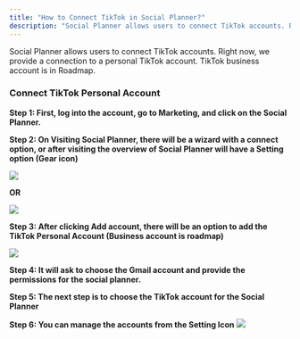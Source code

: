 ```yaml
---
title: "How to Connect TikTok in Social Planner?"
description: "Social Planner allows users to connect TikTok accounts. Right now, it provides a connection to a personal TikTok account. "
---
```


Social Planner allows users to connect TikTok accounts. Right now, we provide a connection to a personal TikTok account. TikTok business account is in Roadmap.  

### Connect TikTok Personal Account

**Step 1:  First, log into the account, go to Marketing, and click on the Social Planner.**

**Step 2:  On Visiting Social Planner, there will be a wizard with a connect option, or after visiting the overview of Social Planner will have a  Setting option (Gear icon)**

![](https://s3.amazonaws.com/cdn.freshdesk.com/data/helpdesk/attachments/production/48268007126/original/YY1teaGidppJaYvjJr00UaunkplFqMJZYw.jpeg?1670424355)

**OR**

![](https://s3.amazonaws.com/cdn.freshdesk.com/data/helpdesk/attachments/production/48268007117/original/voM3h2sNqN1u8Y5AQ36PPD0SQwtPTb2bNA.png?1670424355)
  
  
**Step 3:  After clicking Add account,  there will be an option to add the TikTok Personal Account (Business account is roadmap)**
  
![](https://s3.amazonaws.com/cdn.freshdesk.com/data/helpdesk/attachments/production/48268007123/original/I_vzqd9V1Wi-4V91NCdut-mYQdjON3WufQ.jpeg?1670424355)

**Step 4: It will ask to choose the Gmail account and provide the permissions for the social planner.**

**Step 5: The next step is to  choose the TikTok account for the Social Planner**

**Step 6:  You can manage the accounts from the Setting Icon**
 ![](https://s3.amazonaws.com/cdn.freshdesk.com/data/helpdesk/attachments/production/48268007120/original/btCM6o3D_RMXxxxGghvIfRyk1NCGxVuiIw.jpeg?1670424355)